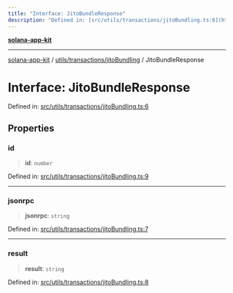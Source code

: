 ```yaml
---
title: "Interface: JitoBundleResponse"
description: "Defined in: [src/utils/transactions/jitoBundling.ts:6](https://github.com/SendArcade/solana-social-starter/blob/b27156124ee1831d644b1af765e8d55a2885cd4f/src/utils/transactions/jitoBundling.ts#L6)"
---
```


[**solana-app-kit**](../../../../README.mdx)

***

[solana-app-kit](../../../../README.mdx) / [utils/transactions/jitoBundling](../README.mdx) / JitoBundleResponse

# Interface: JitoBundleResponse

Defined in: [src/utils/transactions/jitoBundling.ts:6](https://github.com/SendArcade/solana-social-starter/blob/b27156124ee1831d644b1af765e8d55a2885cd4f/src/utils/transactions/jitoBundling.ts#L6)

## Properties

### id

> **id**: `number`

Defined in: [src/utils/transactions/jitoBundling.ts:9](https://github.com/SendArcade/solana-social-starter/blob/b27156124ee1831d644b1af765e8d55a2885cd4f/src/utils/transactions/jitoBundling.ts#L9)

***

### jsonrpc

> **jsonrpc**: `string`

Defined in: [src/utils/transactions/jitoBundling.ts:7](https://github.com/SendArcade/solana-social-starter/blob/b27156124ee1831d644b1af765e8d55a2885cd4f/src/utils/transactions/jitoBundling.ts#L7)

***

### result

> **result**: `string`

Defined in: [src/utils/transactions/jitoBundling.ts:8](https://github.com/SendArcade/solana-social-starter/blob/b27156124ee1831d644b1af765e8d55a2885cd4f/src/utils/transactions/jitoBundling.ts#L8)
